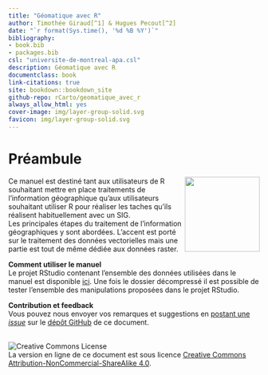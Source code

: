 ```yaml
--- 
title: "Géomatique avec R"
author: Timothée Giraud[^1] & Hugues Pecout[^2]
date: "`r format(Sys.time(), '%d %B %Y')`"
bibliography:
- book.bib
- packages.bib
csl: "universite-de-montreal-apa.csl"
description: Géomatique avec R
documentclass: book
link-citations: true
site: bookdown::bookdown_site
github-repo: rCarto/geomatique_avec_r
always_allow_html: yes
cover-image: img/layer-group-solid.svg
favicon: img/layer-group-solid.svg
---
```




# Préambule


<div style="float: right"><img src="img/layer-group-solid.svg" width="150px" padding="1em"/></div>
Ce manuel est destiné tant aux utilisateurs de R souhaitant mettre en place traitements de l'information géographique qu'aux utilisateurs souhaitant utiliser R pour réaliser les taches qu'ils réalisent habituellement avec un SIG.   
Les principales étapes du traitement de l'information géographiques y sont abordées. 
L'accent est porté sur le traitement des données vectorielles mais une partie est tout de même dédiée aux données raster. 

**Comment utiliser le manuel**  
Le projet RStudio contenant l'ensemble des données utilisées dans le manuel est disponible [ici](https://github.com/rCarto/geodata/archive/refs/heads/main.zip). 
Une fois le dossier décompressé il est possible de tester l'ensemble des manipulations proposées dans le projet RStudio.  

**Contribution et feedback**  
Vous pouvez nous envoyer vos remarques et suggestions en [postant une *issue*](https://github.com/rCarto/geomatique_avec_r/issues) sur le [dépôt GitHub](https://github.com/rCarto/geomatique_avec_r) de ce document. 




</br>
![Creative Commons License](img/by-nc-sa.png)  
La version en ligne de ce document est sous licence [Creative Commons Attribution-NonCommercial-ShareAlike 4.0](http://creativecommons.org/licenses/by-nc-sa/4.0/). 


[^1]: UMS RIATE, CNRS, Université de Paris, F-75013 Paris, France
[^2]: FR CIST, CNRS, F-75013 Paris, France


